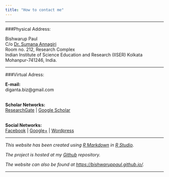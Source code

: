 ```yaml
---
title: "How to contact me"
---
```


-------------------------------

###Physical Address:

Bishwarup Paul<br>
C/o [Dr. Sumana Annagiri](http://www.iiserkol.ac.in/~antlab/principal_investigator.html)<br>
Room no. 212, Research Complex<br>
Indian Institute of Science Education and Research (IISER) Kolkata<br>
Mohanpur-741246, India.<br>

-------------------------------

###Virtual Adress:

**E-mail:** <br>diganta.biz@gmail.com

<br>
**Scholar Networks:**<br>
[ResearchGate](https://www.researchgate.net/profile/Bishwarup_Paul2) | 
[Google Scholar](https://scholar.google.com/citations?hl=en&user=xhoyBPEAAAAJ)

<br>
**Social Networks:**<br>
[Facebook](https://www.facebook.com/) | 
[Google+](https://plus.google.com/u/0/+BishwarupPaul2012) | 
[Wordpress](https://digantabiz.wordpress.com/)

-------------------------------

*This website has been created using [R Markdown](http://rmarkdown.rstudio.com/) in [R Studio](https://www.rstudio.com/).* 

*The project is hosted at my [Github](https://github.com/bishwaruppaul/bishwaruppaul.github.io) repository.*

*The website can also be found at <https://bishwaruppaul.github.io/>.*

-------------------------------